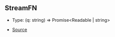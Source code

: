 ## StreamFN

- Type: (q: string) => Promise\<Readable \| string>

- [Source](https://github.com/Androz2091/discord-player/blob/f2dbc02/packages/extractor/src/extractors/common/helper.ts#L46)
